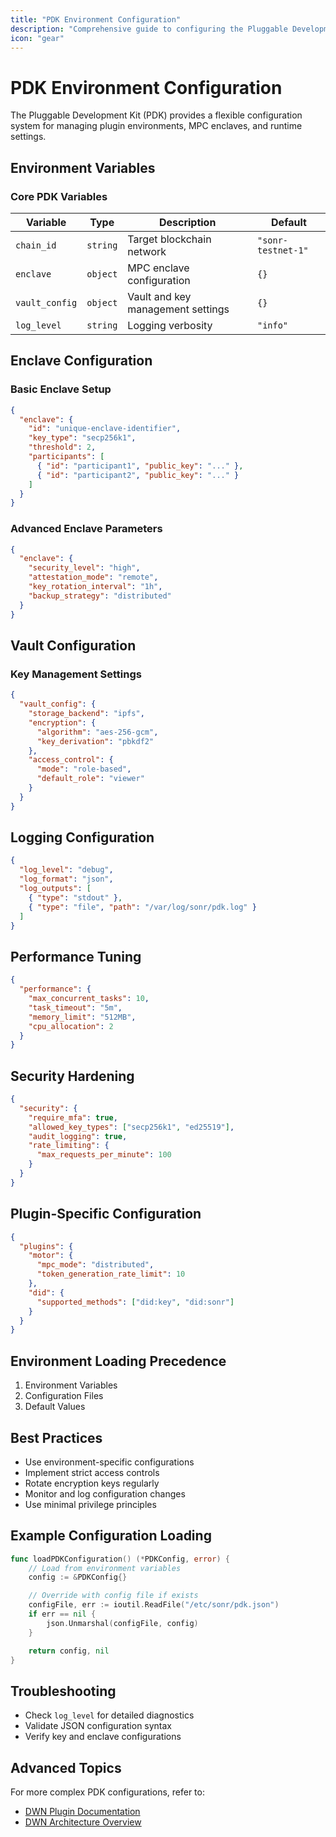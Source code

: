 ```yaml
---
title: "PDK Environment Configuration"
description: "Comprehensive guide to configuring the Pluggable Development Kit (PDK) for Sonr plugins"
icon: "gear"
---
```


# PDK Environment Configuration

The Pluggable Development Kit (PDK) provides a flexible configuration system for managing plugin environments, MPC enclaves, and runtime settings.

## Environment Variables

### Core PDK Variables

| Variable       | Type     | Description                       | Default            |
| -------------- | -------- | --------------------------------- | ------------------ |
| `chain_id`     | `string` | Target blockchain network         | `"sonr-testnet-1"` |
| `enclave`      | `object` | MPC enclave configuration         | `{}`               |
| `vault_config` | `object` | Vault and key management settings | `{}`               |
| `log_level`    | `string` | Logging verbosity                 | `"info"`           |

## Enclave Configuration

### Basic Enclave Setup

```json
{
  "enclave": {
    "id": "unique-enclave-identifier",
    "key_type": "secp256k1",
    "threshold": 2,
    "participants": [
      { "id": "participant1", "public_key": "..." },
      { "id": "participant2", "public_key": "..." }
    ]
  }
}
```

### Advanced Enclave Parameters

```json
{
  "enclave": {
    "security_level": "high",
    "attestation_mode": "remote",
    "key_rotation_interval": "1h",
    "backup_strategy": "distributed"
  }
}
```

## Vault Configuration

### Key Management Settings

```json
{
  "vault_config": {
    "storage_backend": "ipfs",
    "encryption": {
      "algorithm": "aes-256-gcm",
      "key_derivation": "pbkdf2"
    },
    "access_control": {
      "mode": "role-based",
      "default_role": "viewer"
    }
  }
}
```

## Logging Configuration

```json
{
  "log_level": "debug",
  "log_format": "json",
  "log_outputs": [
    { "type": "stdout" },
    { "type": "file", "path": "/var/log/sonr/pdk.log" }
  ]
}
```

## Performance Tuning

```json
{
  "performance": {
    "max_concurrent_tasks": 10,
    "task_timeout": "5m",
    "memory_limit": "512MB",
    "cpu_allocation": 2
  }
}
```

## Security Hardening

```json
{
  "security": {
    "require_mfa": true,
    "allowed_key_types": ["secp256k1", "ed25519"],
    "audit_logging": true,
    "rate_limiting": {
      "max_requests_per_minute": 100
    }
  }
}
```

## Plugin-Specific Configuration

```json
{
  "plugins": {
    "motor": {
      "mpc_mode": "distributed",
      "token_generation_rate_limit": 10
    },
    "did": {
      "supported_methods": ["did:key", "did:sonr"]
    }
  }
}
```

## Environment Loading Precedence

1. Environment Variables
2. Configuration Files
3. Default Values

## Best Practices

- Use environment-specific configurations
- Implement strict access controls
- Rotate encryption keys regularly
- Monitor and log configuration changes
- Use minimal privilege principles

## Example Configuration Loading

```go
func loadPDKConfiguration() (*PDKConfig, error) {
    // Load from environment variables
    config := &PDKConfig{}

    // Override with config file if exists
    configFile, err := ioutil.ReadFile("/etc/sonr/pdk.json")
    if err == nil {
        json.Unmarshal(configFile, config)
    }

    return config, nil
}
```

## Troubleshooting

- Check `log_level` for detailed diagnostics
- Validate JSON configuration syntax
- Verify key and enclave configurations

## Advanced Topics

For more complex PDK configurations, refer to:

- [DWN Plugin Documentation](/blockchain/modules/dwn/plugin)
- [DWN Architecture Overview](/blockchain/modules/dwn/architecture)
